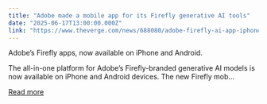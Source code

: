 ```yaml
---
title: "Adobe made a mobile app for its Firefly generative AI tools"
date: "2025-06-17T13:00:00.000Z"
link: "https://www.theverge.com/news/688080/adobe-firefly-ai-app-iphone-ios-android-availability"
---
```


Adobe’s Firefly apps, now available on iPhone and Android.

The all-in-one platform for Adobe’s Firefly-branded generative AI models is now available on iPhone and Android devices. The new Firefly mob...

[Read more](https://www.theverge.com/news/688080/adobe-firefly-ai-app-iphone-ios-android-availability)

